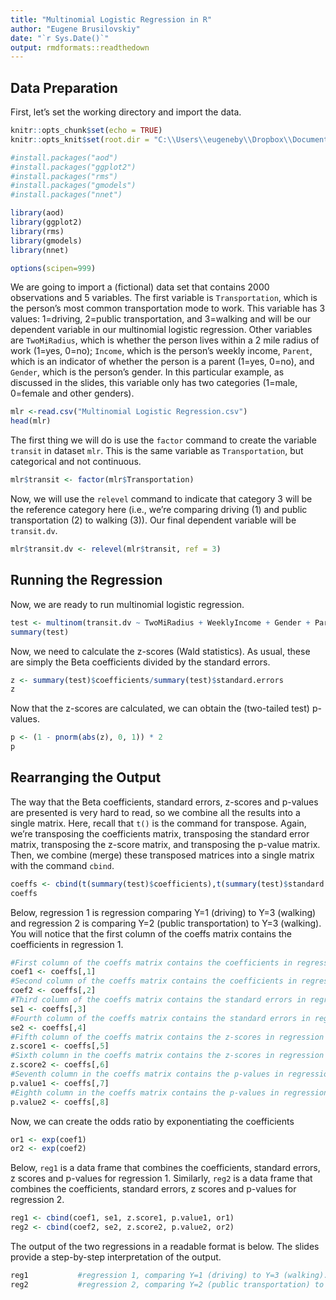 ```yaml
---
title: "Multinomial Logistic Regression in R"
author: "Eugene Brusilovskiy"
date: "`r Sys.Date()`"
output: rmdformats::readthedown
---
```


## Data Preparation

First, let's set the working directory and import the data.

```r
knitr::opts_chunk$set(echo = TRUE)
knitr::opts_knit$set(root.dir = "C:\\Users\\eugeneby\\Dropbox\\Documents\\Work and School\\Teaching\\CPLN 671 - Statistics and Data Mining\\2023_MUSA_5000_GitHub\\Data\\Lecture 17 - R")

#install.packages("aod")
#install.packages("ggplot2")
#install.packages("rms")
#install.packages("gmodels")
#install.packages("nnet")

library(aod)
library(ggplot2)
library(rms)
library(gmodels)
library(nnet)

options(scipen=999)
```

We are going to import a (fictional) data set that contains 2000 observations and 5 variables. The first variable is `Transportation`, which is the person's most common transportation mode to work. This variable has 3 values: 1=driving, 2=public transportation, and 3=walking and will be our dependent variable in our multinomial logistic regression. Other variables are `TwoMiRadius`, which is whether the person lives within a 2 mile radius of work (1=yes, 0=no); `Income`, which is the person's weekly income, `Parent`, which is an indicator of whether the person is a parent (1=yes, 0=no), and `Gender`, which is the person's gender. In this particular example, as discussed in the slides, this variable only has two categories (1=male, 0=female and other genders).

```r
mlr <-read.csv("Multinomial Logistic Regression.csv")
head(mlr)
```

The first thing we will do is use the `factor` command to create the variable `transit` in dataset `mlr`. This is the same variable as `Transportation`, but categorical and not continuous.

```r
mlr$transit <- factor(mlr$Transportation)
```

Now, we will use the `relevel` command to indicate that category 3 will be the reference category here (i.e., we're comparing driving (1) and public transportation (2) to walking (3)). Our final dependent variable will be `transit.dv`.

```r
mlr$transit.dv <- relevel(mlr$transit, ref = 3)
```

## Running the Regression

Now, we are ready to run multinomial logistic regression.

```r
test <- multinom(transit.dv ~ TwoMiRadius + WeeklyIncome + Gender + Parent, data = mlr)
summary(test)
```


Now, we need to calculate the z-scores (Wald statistics). As usual, these are simply the Beta coefficients divided by the standard errors.
```r
z <- summary(test)$coefficients/summary(test)$standard.errors
z
```

Now that the z-scores are calculated, we can obtain the (two-tailed test) p-values.
```r
p <- (1 - pnorm(abs(z), 0, 1)) * 2
p
```

## Rearranging the Output

The way that the Beta coefficients, standard errors, z-scores and p-values are presented is very hard to read, so we combine all the results into a single matrix. Here, recall that `t()` is the command for transpose. Again, we're transposing the coefficients matrix, transposing the standard error matrix, transposing the z-score matrix, and transposing the p-value matrix. Then, we combine (merge) these transposed matrices into a single matrix with the command `cbind`.

```r
coeffs <- cbind(t(summary(test)$coefficients),t(summary(test)$standard.errors),t(z),t(p))
coeffs
```

Below, regression 1 is regression comparing Y=1 (driving) to Y=3 (walking) and regression 2 is comparing Y=2 (public transportation) to Y=3 (walking). You will notice that the first column of the coeffs matrix contains the coefficients in regression 1. 

```r
#First column of the coeffs matrix contains the coefficients in regression 1 (recall how we created the coeffs matrix)
coef1 <- coeffs[,1]
#Second column of the coeffs matrix contains the coefficients in regression 2
coef2 <- coeffs[,2]
#Third column of the coeffs matrix contains the standard errors in regression 1
se1 <- coeffs[,3]
#Fourth column of the coeffs matrix contains the standard errors in regression 2
se2 <- coeffs[,4]
#Fifth column of the coeffs matrix contains the z-scores in regression 1
z.score1 <- coeffs[,5]
#Sixth column in the coeffs matrix contains the z-scores in regression 2
z.score2 <- coeffs[,6]
#Seventh column in the coeffs matrix contains the p-values in regression 1
p.value1 <- coeffs[,7]
#Eighth column in the coeffs matrix contains the p-values in regression 2
p.value2 <- coeffs[,8]
```

Now, we can create the odds ratio by exponentiating the coefficients
```r
or1 <- exp(coef1)
or2 <- exp(coef2)
```

Below, `reg1` is a data frame that combines the coefficients, standard errors, z scores and p-values for regression 1. Similarly, `reg2` is a data frame that combines the coefficients, standard errors, z scores and p-values for regression 2.

```r
reg1 <- cbind(coef1, se1, z.score1, p.value1, or1)
reg2 <- cbind(coef2, se2, z.score2, p.value2, or2)
```

The output of the two regressions in a readable format is below. The slides provide a step-by-step interpretation of the output.
```r
reg1           #regression 1, comparing Y=1 (driving) to Y=3 (walking).
reg2           #regression 2, comparing Y=2 (public transportation) to Y=3 (walking).
```